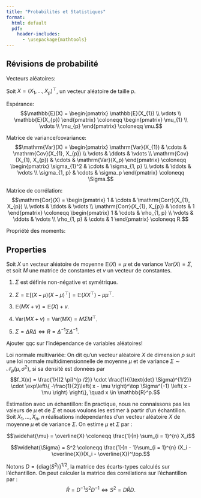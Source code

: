 ```yaml
--- 
title: "Probabilités et Statistiques"
format: 
  html: default
  pdf:
    header-includes:
      - \usepackage{mathtools} 
---
```



## Révisions de probabilité


Vecteurs aléatoires: 

Soit $X = (X_{1}, \dots, X_{p})^\top$, un vecteur aléatoire de taille $p$. 

Espérance: 
$$\mathbb{E}(X) = \begin{pmatrix}
  \mathbb{E}(X_{1}) \\
  \vdots \\
  \mathbb{E}(X_{p})
\end{pmatrix} \coloneqq \begin{pmatrix}
  \mu_{1} \\
  \vdots \\
  \mu_{p}
\end{pmatrix} \coloneqq \mu.$$

Matrice de variance/covariance: 
$$\mathrm{Var}(X) = \begin{pmatrix}
  \mathrm{Var}(X_{1}) & \cdots & \mathrm{Cov}(X_{1}, X_{p}) \\
  \vdots & \ddots & \vdots \\
  \mathrm{Cov}(X_{1}, X_{p}) & \cdots & \mathrm{Var}(X_p)  
  \end{pmatrix} \coloneqq \begin{pmatrix}
  \sigma_{1}^2 & \cdots & \sigma_{1, p} \\
  \vdots & \ddots & \vdots \\
  \sigma_{1, p} & \cdots & \sigma_p   
\end{pmatrix} \coloneqq \Sigma.$$

Matrice de corrélation: 
$$\mathrm{Cor}(X) = \begin{pmatrix}
  1 & \cdots & \mathrm{Corr}(X_{1}, X_{p})  \\
  \vdots & \ddots & \vdots \\
  \mathrm{Corr}(X_{1}, X_{p}) & \cdots & 1
  \end{pmatrix} \coloneqq \begin{pmatrix}
  1 & \cdots & \rho_{1, p} \\
  \vdots & \ddots & \vdots \\
  \rho_{1, p} & \cdots & 1
\end{pmatrix} \coloneqq R.$$

Propriété des moments:

::: {.callout-important icon=false}
## Properties

Soit $X$ un vecteur aléatoire de moyenne $\mathbb{E}(X) = \mu$ et de variance $\mathrm{Var}(X) = \Sigma$, et soit $M$ une matrice de constantes et $v$ un vecteur de constantes.

1. $\Sigma$ est définie non-négative et symétrique.

2. $\Sigma = \mathbb{E}\left[ (X - \mu)(X - \mu)^\top \right] = \mathbb{E}(X X^\top) - \mu \mu^\top$.

3. $\mathbb{E}(MX + v) = \mathbb{E}(X) + v$.

4. $\mathrm{Var}(MX + v) = \mathrm{Var}(MX) = M \Sigma M^\top$.

5. $\Sigma = \Delta R \Delta \iff R = \Delta^{-1} \Sigma \Delta^{-1}$.

:::

Ajouter qqc sur l'indépendance de variables aléatoires!


Loi normale multivariée: 
On dit qu'un vecteur aléatoire $X$ de dimension $p$ suit une loi normale multidimensionnelle de moyenne $\mu$ et de variance $\Sigma \sim \mathcal{N}_{p}(\mu, \sigma^2)$, si sa densité est données par 
$$f_X(x) = \frac{1}{(2 \pi)^{p /2}} \cdot \frac{1}{(\text{det} \Sigma)^{1/2}} \cdot \exp\left\{ -\frac{1}{2}\left( x - \mu \right)^\top \Sigma^{-1} \left( x - \mu \right) \right\}, \quad x \in \mathbb{R}^p.$$

Estimation avec un échantillon: 
En practique, nous ne connaissons pas les valeurs de $\mu$ et de $\Sigma$ et nous voulons les estimer à partir d'un échantillon. Soit $X_{1}, \dots, X_{n}$, $n$ réalisations indépendantes d'un vecteur aléatoire $X$ de moyenne $\mu$ et de variance $\Sigma$. On estime $\mu$ et $\Sigma$ par : 


$$\widehat{\mu} = \overline{X} \coloneqq \frac{1}{n} \sum_{i = 1}^{n} X_i$$

$$\widehat{\Sigma} = S^2 \coloneqq \frac{1}{n - 1}\sum_{i = 1}^{n} (X_i - \overline{X})(X_i - \overline{X})^\top.$$

Notons $D = \{\text{diag}(S^2)\}^{1/2}$, la matrice des écarts-types calculés sur l'échantillon. On peut calculer la matrice des corrélations sur l'échantillon par : 
$$\widehat{R} = D^{-1} S^2 D^{-1} \iff S^2 = D \widehat{R} D.$$
